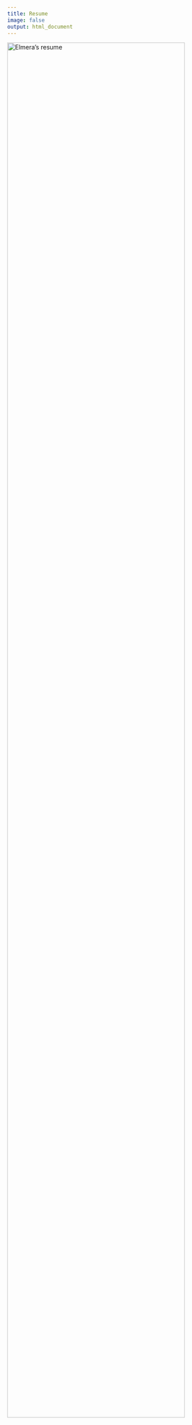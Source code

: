 ```yaml
---
title: Resume
image: false
output: html_document
---
```


<right>

![Elmera's resume](Azadpour_Elmera_Resume_Jan2021.jpg){width=90%}
</right>
